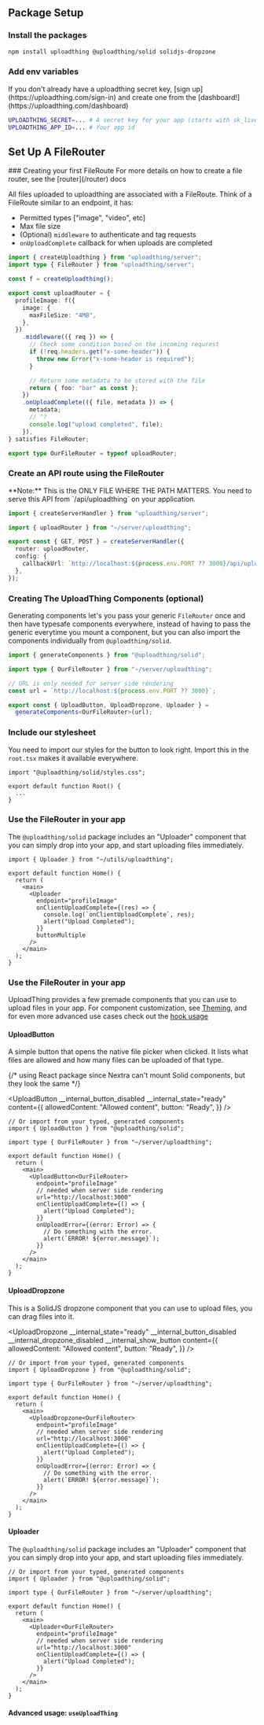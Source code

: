
## Package Setup

<Steps>

### Install the packages

```bash copy npm2yarn
npm install uploadthing @uploadthing/solid solidjs-dropzone
```

### Add env variables

<Callout>
  If you don't already have a uploadthing secret key, [sign
  up](https://uploadthing.com/sign-in) and create one from the
  [dashboard!](https://uploadthing.com/dashboard)
</Callout>

```bash copy
UPLOADTHING_SECRET=... # A secret key for your app (starts with sk_live_)
UPLOADTHING_APP_ID=... # Your app id
```

</Steps>

## Set Up A FileRouter

<Steps>
### Creating your first FileRoute

<Callout>
  For more details on how to create a file router, see the [router](/router)
  docs
</Callout>

All files uploaded to uploadthing are associated with a FileRoute. Think of a
FileRoute similar to an endpoint, it has:

- Permitted types ["image", "video", etc]
- Max file size
- (Optional) `middleware` to authenticate and tag requests
- `onUploadComplete` callback for when uploads are completed

```ts copy filename="src/server/uploadthing.ts"
import { createUploadthing } from "uploadthing/server";
import type { FileRouter } from "uploadthing/server";

const f = createUploadthing();

export const uploadRouter = {
  profileImage: f({
    image: {
      maxFileSize: "4MB",
    },
  })
    .middleware(({ req }) => {
      // Check some condition based on the incoming requrest
      if (!req.headers.get("x-some-header")) {
        throw new Error("x-some-header is required");
      }

      // Return some metadata to be stored with the file
      return { foo: "bar" as const };
    })
    .onUploadComplete(({ file, metadata }) => {
      metadata;
      // ^?
      console.log("upload completed", file);
    }),
} satisfies FileRouter;

export type OurFileRouter = typeof uploadRouter;
```

### Create an API route using the FileRouter

<Callout type="warning">
  **Note:** This is the ONLY FILE WHERE THE PATH MATTERS. You need to serve this
  API from `/api/uploadthing` on your application.
</Callout>

```ts copy filename="src/routes/api/uploadthing.ts"
import { createServerHandler } from "uploadthing/server";

import { uploadRouter } from "~/server/uploadthing";

export const { GET, POST } = createServerHandler({
  router: uploadRouter,
  config: {
    callbackUrl: `http://localhost:${process.env.PORT ?? 3000}/api/uploadthing`,
  },
});
```

### Creating The UploadThing Components (optional)

Generating components let's you pass your generic `FileRouter` once and then
have typesafe components everywhere, instead of having to pass the generic
everytime you mount a component, but you can also import the components
individually from `@uploadthing/solid`.

```ts copy filename="src/utils/uploadthing.ts"
import { generateComponents } from "@uploadthing/solid";

import type { OurFileRouter } from "~/server/uploadthing";

// URL is only needed for server side rendering
const url = `http://localhost:${process.env.PORT ?? 3000}`;

export const { UploadButton, UploadDropzone, Uploader } =
  generateComponents<OurFileRouter>(url);
```

### Include our stylesheet

You need to import our styles for the button to look right. Import this in the
`root.tsx` makes it available everywhere.

```tsx copy filename="src/root.tsx"
import "@uploadthing/solid/styles.css";

export default function Root() {
  ...
}
```

### Use the FileRouter in your app

The `@uploadthing/solid` package includes an "Uploader" component that you can
simply drop into your app, and start uploading files immediately.

```tsx copy filename="src/routes/index.tsx"
import { Uploader } from "~/utils/uploadthing";

export default function Home() {
  return (
    <main>
      <Uploader
        endpoint="profileImage"
        onClientUploadComplete={(res) => {
          console.log(`onClientUploadComplete`, res);
          alert("Upload Completed");
        }}
        buttonMultiple
      />
    </main>
  );
}
```

</Steps>

### Use the FileRouter in your app

UploadThing provides a few premade components that you can use to upload files
in your app. For component customization, see [Theming](/theming), and for even
more advanced use cases check out the
[hook usage](#advanced-usage-useuploadthing)

#### UploadButton

A simple button that opens the native file picker when clicked. It lists what
files are allowed and how many files can be uploaded of that type.

{/* using React package since Nextra can't mount Solid components, but they look the same */}


<UploadButton
  __internal_button_disabled
  __internal_state="ready"
  content={{
    allowedContent: "Allowed content",
    button: "Ready",
  }}
/>

```tsx copy
// Or import from your typed, generated components
import { UploadButton } from "@uploadthing/solid";

import type { OurFileRouter } from "~/server/uploadthing";

export default function Home() {
  return (
    <main>
      <UploadButton<OurFileRouter>
        endpoint="profileImage"
        // needed when server side rendering
        url="http://localhost:3000"
        onClientUploadComplete={() => {
          alert("Upload Completed");
        }}
        onUploadError={(error: Error) => {
          // Do something with the error.
          alert(`ERROR! ${error.message}`);
        }}
      />
    </main>
  );
}
```

#### UploadDropzone

This is a SolidJS dropzone component that you can use to upload files, you can
drag files into it.


<UploadDropzone
  __internal_state="ready"
  __internal_button_disabled
  __internal_dropzone_disabled
  __internal_show_button
  content={{
    allowedContent: "Allowed content",
    button: "Ready",
  }}
/>

```tsx copy
// Or import from your typed, generated components
import { UploadDropzone } from "@uploadthing/solid";

import type { OurFileRouter } from "~/server/uploadthing";

export default function Home() {
  return (
    <main>
      <UploadDropzone<OurFileRouter>
        endpoint="profileImage"
        // needed when server side rendering
        url="http://localhost:3000"
        onClientUploadComplete={() => {
          alert("Upload Completed");
        }}
        onUploadError={(error: Error) => {
          // Do something with the error.
          alert(`ERROR! ${error.message}`);
        }}
      />
    </main>
  );
}
```

#### Uploader

The `@uploadthing/solid` package includes an "Uploader" component that you can
simply drop into your app, and start uploading files immediately.

```tsx copy
// Or import from your typed, generated components
import { Uploader } from "@uploadthing/solid";

import type { OurFileRouter } from "~/server/uploadthing";

export default function Home() {
  return (
    <main>
      <Uploader<OurFileRouter>
        endpoint="profileImage"
        // needed when server side rendering
        url="http://localhost:3000"
        onClientUploadComplete={() => {
          alert("Upload Completed");
        }}
      />
    </main>
  );
}
```

#### Advanced usage: `useUploadThing`
